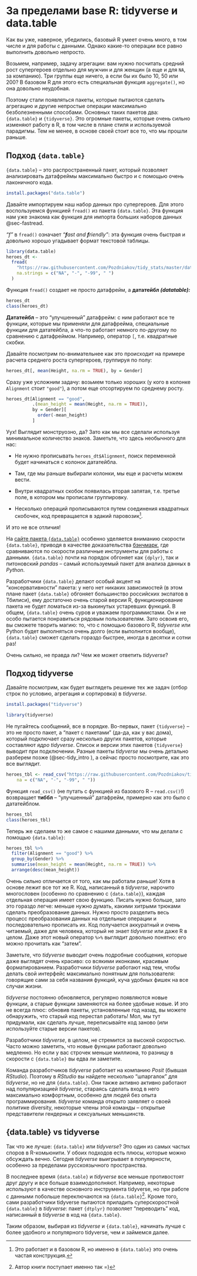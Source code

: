 # За пределами base R: tidyverse и data.table {#sec-beyond_base_r}

Как вы уже, наверное, убедились, базовый R умеет очень много, в том числе и для работы с данными. Однако какие-то операции все равно выполнить довольно непросто.

Возьмем, например, задачу агрегации: вам нужно посчитать средний рост супергероев отдельно для мужчин и для женщин (а еще и для `NA`, за компанию). Три группы еще ничего, а если бы их было 10, 50 или 200? В базовом R для этого есть специальная функция `aggregate()`, но она довольно неудобная.

Поэтому стали появляться пакеты, которые пытаются сделать агрегацию и другие непростые операции максимально безболезненными способами. Основных таких пакетов два: `{data.table}` и `{tidyverse}`. Это огромные пакеты, которые очень сильно изменяют работу в R, в том числе в плане стиля и используемой парадигмы. Тем не менее, в основе своей стоит все то, что мы прошли раньше.

## Подход `{data.table}` {#sec-dt_approach}

`{data.table}` -- это распространенный пакет, который позволяет анализировать датафреймы максимально быстро и с помощью очень лаконичного кода.

``` r
install.packages("data.table")
```

Давайте импортируем наш набор данных про супергероев. Для этого воспользуемся функцией `fread()` из пакета `{data.table}`. Эта функция нам уже знакома как функция для импорта больших наборов данных @sec-fastread.

*"f"* в `fread()` означает *"**f**ast and **f**riendly"*: эта функция очень быстрая и довольно хорошо угадывает формат текстовой таблицы.

```r
library(data.table)
heroes_dt <-
  fread(
    "https://raw.githubusercontent.com/Pozdniakov/tidy_stats/master/data/heroes_information.csv",
    na.strings = c("NA", "-", "-99", " ")
  )
```

Функция `fread()` создает не просто датафрейм, а **дататейбл *(datatable):***

```r
heroes_dt
class(heroes_dt)
```

**Дататейбл** -- это "улучшенный" датафрейм: с ним работают все те функции, которые мы применяли для датафрейма, специальные функции для дататейбла, а что-то работает немного по-другому по сравнению с датафреймом. Например, оператор `[`, т.е. квадратные скобки.

Давайте посмотрим по-внимательнее как это происходит на примере расчета среднего роста супергероев, группируя по полу:

```r
heroes_dt[, mean(Height, na.rm = TRUE), by = Gender]
```

Сразу уже усложним задачу: возьмем только хороших (у кого в колонке `Alignment` стоит `"good"`), а потом еще отсортируем по среднему росту.

```r
heroes_dt[Alignment == "good", 
          .(mean_height = mean(Height, na.rm = TRUE)), 
          by = Gender][
            order(-mean_height)
          ]
```

Уух! Выглядит монструозно, да? Зато как мы все сделали используя минимальное количество знаков. Заметьте, что здесь необычного для нас:

-   Не нужно прописывать `heroes_dt$Alignment`, поиск переменной будет начинаться с колонок дататейбла.

-   Там, где мы раньше выбирали колонки, мы еще и расчеты можем вести.

-   Внутри квадратных скобок появилась вторая запятая, т.е. третье поле, в котором мы прописали группировку.

-   Несколько операций прописываются путем соединения квадратных скобочек, код превращается в эдакий паровозик[^107-beyond_base_r-1].

[^107-beyond_base_r-1]: Это работает и в базовом R, но именно в `{data.table}` это очень частая конструкция.

И это не все отличия!

На [сайте пакета `{data.table}`](https://rdatatable.gitlab.io/data.table/) особенно уделяется вниманию скорости `{data.table}`, приводя в качестве доказательства [бэнчмарк](https://h2oai.github.io/db-benchmark/), где сравниваются по скорости различные инструменты для работы с данными. `{data.table}` почти на порядок обгоняет как `{dplyr}`, так и питоновский *pandas* -- самый используемый пакет для анализа данных в *Python*.

Разработчики `{data.table}` делают особый акцент на "консервативности" пакета: у него нет никаких зависимостей (в этом плане пакет `{data.table}` обгоняет большинство российских экспатов в Тбилиси), ему достаточно очень старой версии R, функционирование пакета не будет ломаться из-за выкинутых устаревших функций. В общем, `{data.table}` очень суров и уважаем программистами. Он и не особо пытается понравиться рядовым пользователям. Зато освоив его, вы сможете творить магию: то, что с помощью базового R, *tidyverse* или Python будет выполняться очень долго (если выполнится вообще), `{data.table}` сможет сделать гораздо быстрее, иногда в десятки и сотни раз!

Очень сильно, не правда ли? Чем же может ответить *tidyverse*?

## Подход tidyverse {#sec-tidy_approach}

Давайте посмотрим, как будет выглядеть решение тех же задач (отбор строк по условию, агрегация и сортировка) в *tidyverse*.

``` r
install.packages("tidyverse")
```

```r
library(tidyverse)
```

Не пугайтесь сообщений, все в порядке. Во-первых, пакет `{tidyverse}` -- это не просто пакет, а "пакет с пакетами" (да-да, как у вас дома), который подключает сразу несколько других пакетов, которые составляют *ядро tidyverse*. Список и версии этих пакетов `{tidyverse}` выводит при подключении. Разные пакеты *tidyverse* мы очень детально разберем позже (@sec-tidy_intro ), а сейчас просто посмотрите, как это все выглядит.

```r
heroes_tbl <- read_csv("https://raw.githubusercontent.com/Pozdniakov/tidy_stats/master/data/heroes_information.csv",
    na = c("NA", "-", "-99", " "))
```

Функция `read_csv()` (не путать с функцией из базового R -- `read.csv()`!) возвращает **тиббл** -- "улучшенный" датафрейм, примерно как это было с дататейблом.

```r
heroes_tbl
class(heroes_tbl)
```

Теперь же сделаем то же самое с нашими данными, что мы делали с помощью `{data.table}`:

```r
heroes_tbl %>%
  filter(Alignment == "good") %>%
  group_by(Gender) %>%
  summarise(mean_height = mean(Height, na.rm = TRUE)) %>%
  arrange(desc(mean_height))
```

Очень сильно отличается от того, как мы работали раньше! Хотя в основе лежит все тот же R. Код, написанный в *tidyverse*, нарочито многословен (особенно по сравнению с `{data.table}`), каждая отдельная операция имеет свою функцию. Писать нужно больше, зато это гораздо легче: меньше нужно думать, какими хитрыми трюками сделать преобразование данных. Нужно просто разделить весь процесс преобразования данных на отдельные операции и последовательно прописать их. Код получается аккуратный и очень читаемый, даже для человека, который не знает *tidyverse* или даже R в целом. Даже этот новый оператор `%>%` выглядит довольно понятно: его можно прочитать как "затем".

Заметьте, что *tidyverse* выводит очень подробные сообщения, которые даже выглядят очень красиво: со всякими иконками, красивым форматированием. Разработчики *tidyverse* работают над тем, чтобы делать свой интерфейс максимально понятным для пользователя: говорящие сами за себя названия функций, куча удобных фишек на все случаи жизни.

*tidyverse* постоянно обновляется, регулярно появляются новые функции, а старые функции заменяются на более удобные новые. И это не всегда плюс: обновив пакеты, установленные год назад, вы можете обнаружить, что старый код перестал работать! Мол, мы тут придумали, как сделать лучше, переписывайте код заново (или используйте старые версии пакетов).

Разработчики *tidyverse*, в целом, не стремится за высокой скоростью. Часто можно заметить, что новые функции работают довольно медленно. Но если у вас строчек меньше миллиона, то разницу в скорости с `{data.table}` вы едва ли заметите.

Команда разработчиков *tidyverse* работает на компанию *Posit* (бывшая *RStudio*). Поэтому в *RStudio* вы найдете несколько "шпаргалок" для *tidyverse*, но не для `{data.table}`. Они также активно активно работают над популяризацией *tidyverse*, стараясь сделать вход в него максимально комфортным, особенно для людей без опыта программирования. *tidyverse* команда открыто заявляет о своей политике diversity, некоторые члены этой команды -- открытые представители гендерных и сексуальных меньшинств.

## {data.table} vs tidyverse {#sec-dt_vs_tidy}

Так что же лучше: `{data.table}` или *tidyverse*? Это один из самых частых споров в R-комьюнити. У обоих подходов есть плюсы, которые можно обсуждать вечно. Сегодня *tidyverse* выигрывает в популярности, особенно за пределами русскоязычного пространства.

В последнее время `{data.table}` и *tidyverse* все меньше противостоят друг другу и все больше взаимодополняют. Например, некоторые используют в качестве основного инструмента tidyverse, но при работе с данными побольше переключаются на `{data.table}`[^107-beyond_base_r-2]. Кроме того, сами разработчики tidyverse пытаются приладить суперскоростной `{data.table}` в *tidyverse*: пакет `{dtplyr}` позволяет "переводить" код, написанный в *tidyverse* в код на `{data.table}`.

[^107-beyond_base_r-2]: Автор книги поступает именно так =)

Таким образом, выбирая из *tidyverse* и `{data.table}`, начинать лучше с более удобного и популярного tidyverse, чем и займемся далее.
